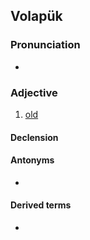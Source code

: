 ==Volapük==

===Pronunciation===
* {{IPA|/bɛlˈdik/|lang=vo}}

===Adjective===
{{head|vo|adjective}}

# [[old]]

====Declension====
{{vo-decl-adj}}

====Antonyms====
* {{l|vo|yunik}}

====Derived terms====
* {{l|vo|bäldikün}}